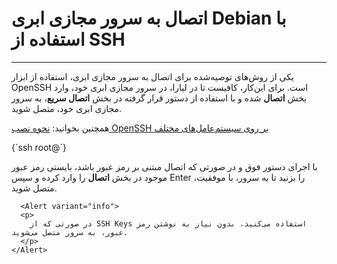 
<Layout>
<Head>
<title>مستندات اتصال به سرور مجازی ابری با استفاده از SSH - لیارا</title>
<meta property="og:title" content="مستندات خدمات رایانش ابری لیارا" />
<meta property="og:description" content="مستندات مربوط به نحوه اتصال به سرور مجازی دبیان Debian با استفاده از دسترسی SSH در لیارا"  />
</Head>

# اتصال به سرور مجازی ابری Debian با استفاده از SSH
<hr className="mb-2" />
    <p>
      یکی از روش‌های توصیه‌شده برای اتصال به سرور مجازی ابری، استفاده از ابزار OpenSSH است. برای این‌کار، کافیست 
       تا در لیارا، در سرور مجازی ابری خود، وارد بخش <b>اتصال</b> شده و با استفاده از دستور قرار گرفته در بخش <b>اتصال سریع</b>، به سرور مجازی ابری خود، متصل شوید.
    </p>
        <div className="h-2" />
    <Alert variant="success">
      <p>
        همچنین بخوانید: <a href="/iaas/details/openssh-package/#install-ssh" className="text-[#2196f3]">نحوه نصب OpenSSH بر روی سیستم‌عامل‌های مختلف</a>
      </p>
    </Alert>
    <div className="h-2" />
    <div dir='ltr'>
    <Highlight className="json">
      {`ssh root@<your-ip-address>`}
    </Highlight>
    </div>
    <Asciinema id="connect-to-debian-server-using-ssh" />
    <div className="h-2" />
    <p>
      با اجرای دستور فوق و در صورتی که اتصال مبتنی بر رمز عبور باشد، بایستی رمز عبور موجود در بخش <b>اتصال</b> را وارد کرده و سپس <Important>Enter</Important> را بزنید تا به سرور، با موفقیت، متصل شوید.
    </p>
    <div className="h-2" />

      <Alert variant="info">
      <p>
        در صورتی که از SSH Keys استفاده می‌کنید، بدون نیاز به نوشتن رمز عبور، به سرور متصل می‌شوید.
      </p>
    </Alert>
</Layout>